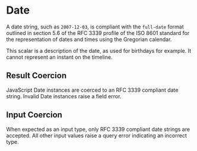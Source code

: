 # Date

A date string, such as `2007-12-03`, is compliant with the `full-date` format outlined in section 5.6 of the RFC 3339
profile of the ISO 8601 standard for the representation of dates and times using the Gregorian calendar.

This scalar is a description of the date, as used for birthdays for example. It cannot represent an instant on the
timeline.

## Result Coercion

JavaScript Date instances are coerced to an RFC 3339 compliant date string. Invalid Date instances raise a field error.

## Input Coercion

When expected as an input type, only RFC 3339 compliant date strings are accepted. All other input values raise a query
error indicating an incorrect type.
